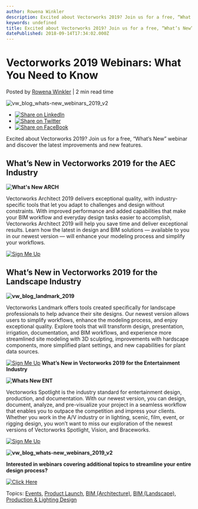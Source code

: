 ```yaml
---
author: Rowena Winkler
description: Excited about Vectorworks 2019? Join us for a free, “What’s New” webinar and discover the latest improvements and new features. 
keywords: undefined
title: Excited about Vectorworks 2019? Join us for a free, “What’s New” webinar and discover the latest improvements and new features.  
datePublished: 2018-09-14T17:34:02.000Z
---
```

  

# Vectorworks 2019 Webinars: What You Need to Know

 Posted by [Rowena Winkler](https://blog.vectorworks.net/author/rowena-winkler) | 2 min read time 

![vw_blog_whats-new_webinars_2019_v2](https://blog.vectorworks.net/hubfs/Blog%20Images/180914_Whats%20New%20Webinars%202019/vw_blog_whats-new_webinars_2019_v2.jpg) 

* [![Share on LinkedIn](https://2659751.fs1.hubspotusercontent-na1.net/hubfs/2659751/michaelDemo/share-LI.png)](http://www.linkedin.com/shareArticle?mini=true&url=https%3A%2F%2Fblog.vectorworks.net%2Fvectorworks-2019-webinars-what-you-need-to-know)
* [![Share on Twitter](https://2659751.fs1.hubspotusercontent-na1.net/hubfs/2659751/michaelDemo/share-TW.png)](https://www.twitter.com/share?text=Vectorworks%202019%20Webinars:%20What%20You%20Need%20to%20Know&url=https%3A%2F%2Fblog.vectorworks.net%2Fvectorworks-2019-webinars-what-you-need-to-know&via=PMGTweets)
* [![Share on FaceBook](https://2659751.fs1.hubspotusercontent-na1.net/hubfs/2659751/michaelDemo/share-FB.png)](https://www.facebook.com/sharer/sharer.php?u=https%3A%2F%2Fblog.vectorworks.net%2Fvectorworks-2019-webinars-what-you-need-to-know)

Excited about Vectorworks 2019? Join us for a free, “What’s New” webinar and discover the latest improvements and new features.

## What’s New in Vectorworks 2019 for the AEC Industry

**![What's New ARCH](https://blog.vectorworks.net/hs-fs/hubfs/Blog%20Images/180914_Whats%20New%20Webinars%202019/What's%20New%20ARCH.jpg?width=770&name=What's%20New%20ARCH.jpg)**

Vectorworks Architect 2019 delivers exceptional quality, with industry-specific tools that let you adapt to challenges and design without constraints. With improved performance and added capabilities that make your BIM workflow and everyday design tasks easier to accomplish, Vectorworks Architect 2019 will help you save time and deliver exceptional results. Learn how the latest in design and BIM solutions — available to you in our newest version — will enhance your modeling process and simplify your workflows.

[![Sign Me Up](https://no-cache.hubspot.com/cta/default/3018241/1f1cb00b-61e2-40b0-b2bb-6c30ed2384cc.png)](https://cta-redirect.hubspot.com/cta/redirect/3018241/1f1cb00b-61e2-40b0-b2bb-6c30ed2384cc) 

## What’s New in Vectorworks 2019 for the Landscape Industry

**![vw_blog_landmark_2019](https://blog.vectorworks.net/hs-fs/hubfs/Blog%20Images/180914_Whats%20New%20Webinars%202019/vw_blog_landmark_2019.jpg?width=770&name=vw_blog_landmark_2019.jpg)**

Vectorworks Landmark offers tools created specifically for landscape professionals to help advance their site designs. Our newest version allows users to simplify workflows, enhance the modeling process, and enjoy exceptional quality. Explore tools that will transform design, presentation, irrigation, documentation, and BIM workflows, and experience more streamlined site modeling with 3D sculpting, improvements with hardscape components, more simplified plant settings, and new capabilities for plant data sources.

[![Sign Me Up](https://no-cache.hubspot.com/cta/default/3018241/cbec90c6-cec0-4cee-ba88-d0d2a701926d.png)](https://cta-redirect.hubspot.com/cta/redirect/3018241/cbec90c6-cec0-4cee-ba88-d0d2a701926d) **What’s New in Vectorworks 2019 for the Entertainment Industry**

**![Whats New ENT](https://blog.vectorworks.net/hs-fs/hubfs/Blog%20Images/180914_Whats%20New%20Webinars%202019/Whats%20New%20ENT.jpg?width=770&name=Whats%20New%20ENT.jpg)**

Vectorworks Spotlight is the industry standard for entertainment design, production, and documentation. With our newest version, you can design, document, analyze, and pre-visualize your project in a seamless workflow that enables you to outpace the competition and impress your clients. Whether you work in the A/V industry or in lighting, scenic, film, event, or rigging design, you won’t want to miss our exploration of the newest versions of Vectorworks Spotlight, Vision, and Braceworks.

[![Sign Me Up](https://no-cache.hubspot.com/cta/default/3018241/8a7006cd-61b4-417a-b200-8d6304dfed63.png)](https://cta-redirect.hubspot.com/cta/redirect/3018241/8a7006cd-61b4-417a-b200-8d6304dfed63) 

**![vw_blog_whats-new_webinars_2019_v2](https://blog.vectorworks.net/hs-fs/hubfs/Blog%20Images/180914_Whats%20New%20Webinars%202019/vw_blog_whats-new_webinars_2019_v2.jpg?width=720&name=vw_blog_whats-new_webinars_2019_v2.jpg)**

**Interested in webinars covering additional topics to streamline your entire design process?**

[![Click Here](https://no-cache.hubspot.com/cta/default/3018241/7a6af65e-4cb9-43fb-aba6-cad67c082106.png)](https://cta-redirect.hubspot.com/cta/redirect/3018241/7a6af65e-4cb9-43fb-aba6-cad67c082106) 

 Topics: [Events](https://blog.vectorworks.net/topic/events), [Product Launch](https://blog.vectorworks.net/topic/product-launch), [BIM (Architecture)](https://blog.vectorworks.net/topic/bim-architecture), [BIM (Landscape)](https://blog.vectorworks.net/topic/bim-landscape), [Production & Lighting Design](https://blog.vectorworks.net/topic/production-lighting-design) 

  